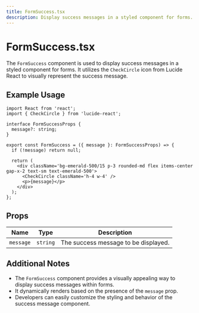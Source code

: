 ```yaml
---
title: FormSuccess.tsx
description: Display success messages in a styled component for forms.
---
```


# FormSuccess.tsx

The `FormSuccess` component is used to display success messages in a styled component for forms. It utilizes the `CheckCircle` icon from Lucide React to visually represent the success message.

## Example Usage

```tsx
import React from 'react';
import { CheckCircle } from 'lucide-react';

interface FormSuccessProps {
  message?: string;
}

export const FormSuccess = ({ message }: FormSuccessProps) => {
  if (!message) return null;

  return (
    <div className='bg-emerald-500/15 p-3 rounded-md flex items-center gap-x-2 text-sm text-emerald-500'>
      <CheckCircle className='h-4 w-4' />
      <p>{message}</p>
    </div>
  );
};
```

## Props

| Name      | Type     | Description                           |
|-----------|----------|---------------------------------------|
| `message` | `string` | The success message to be displayed.  |

## Additional Notes

- The `FormSuccess` component provides a visually appealing way to display success messages within forms.
- It dynamically renders based on the presence of the `message` prop.
- Developers can easily customize the styling and behavior of the success message component.
